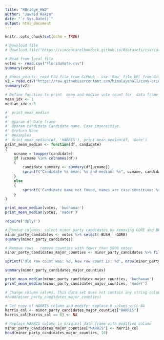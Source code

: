 ```yaml
---
title: "RBridge_HW2"
author: "Jawaid Hakim"
date: "`r Sys.Date()`"
output: html_document
---
```


```r
knitr::opts_chunk$set(echo = TRUE)
```

```r
# Download file
# download.file("https://vincentarelbundock.github.io/Rdatasets/csv/carData/Florida.csv", destfile = 'FloridaVote.csv')

# Read from local file
votes <- read.csv("FloridaVote.csv")
summary(votes)
```


```r
# Bonus points: read CSV file from GitHub - use 'Raw' file URL from GitHub
v2 = read.csv("https://raw.githubusercontent.com/himalayahall/cuny-bridge-r/main/FloridaVote.csv")
summary(v2)
```


```r
# Define function to print  mean and median vote count for  data frame + candidate
mean_idx <- 1
median_idx <-3

#' print_mean_median
#' 
#' @param df Date frame
#' @param candidate Candidate name. Case insensitive.
#' @return None
#' @examples
#' print_mean_median(df, 'HARRIS'), print_mean_median(df, 'Gore')
print_mean_median <- function(df, candidate)
{
    ucname = toupper(candidate)
    if (ucname %in% colnames(df))
    {
        candidate_summary <- summary(df[ucname])
        sprintf("Candidate %s mean: %s and median: %s", ucname, candidate_summary[mean_idx], candidate_summary[median_idx])
    }
    else 
    {
        sprintf('Candidate name not found, names are case-sensitive: %s', candidate)
    }
}

```

```r
print_mean_median(votes, 'buchanan')
print_mean_median(votes, 'nader')
```

```r
require('dplyr')
```

```r
# Remove columns: select minor party candidates by removing GORE and BUSH cols
minor_party_candidates <- votes %>% select(-BUSH, -GORE)
summary(minor_party_candidates)

```
```r
# Remove rows - remove counties with fewer than 5000 votes
minor_party_candidates_major_counties <- minor_party_candidates %>% filter(Total >= 5000)

sprintf('Old row count was: %d, New row count is: %d', nrow(minor_party_candidates), nrow(minor_party_candidates_major_counties))

summary(minor_party_candidates_major_counties)
```

```r
print_mean_median(minor_party_candidates_major_counties, 'buchanan')
print_mean_median(minor_party_candidates_major_counties, 'nader')
```

```r
# Change column values. This data set does not contain any string columns. Instead, replace 0 vote counts in HARRIS column to NA
#head(minor_party_candidates_major_counties)

# Get copy of HARRIS column and modify: replace 0 values with NA
harris_col <- minor_party_candidates_major_counties["HARRIS"]
harris_col[harris_col == 0] <- NA

# Replace HARRIS column in original data frame with modified column
minor_party_candidates_major_counties["HARRIS"] <- harris_col
head(minor_party_candidates_major_counties, 10)
```

